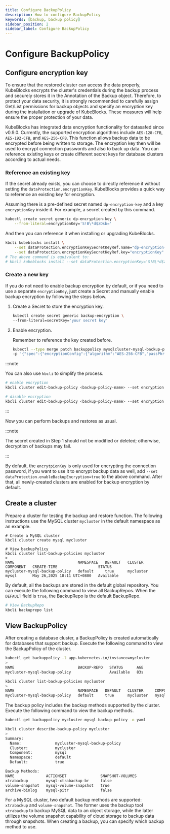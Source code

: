 ```yaml
---
title: Configure BackupPolicy
description: How to configure BackupPolicy
keywords: [backup, backup policy]
sidebar_position: 2
sidebar_label: Configure BackupPolicy
---
```



# Configure BackupPolicy

## Configure encryption key

To ensure that the restored cluster can access the data properly, KubeBlocks encrypts the cluster's credentials during the backup process and securely stores it in the Annotation of the Backup object. Therefore, to protect your data security, it is strongly recommended to carefully assign Get/List permissions for backup objects and specify an encryption key during the installation or upgrade of KubeBlocks. These measures will help ensure the proper protection of your data.

KubeBlocks has integrated data encryption functionality for datasafed since v0.9.0. Currently, the supported encryption algorithms include `AES-128-CFB`, `AES-192-CFB`, and `AES-256-CFB`. This function allows backup data to be encrypted before being written to storage. The encryption key then will be used to encrypt connection passwords and also to back up data. You can reference existing keys or create different secret keys for database clusters according to actual needs.

### Reference an existing key

If the secret already exists, you can choose to directly reference it without setting the `dataProtection.encryptionKey`. KubeBlocks provides a quick way to reference an existing key for encryption.

Assuming there is a pre-defined secret named `dp-encryption-key` and a key `encryptionKey` inside it. For example, a secret created by this command.

```bash
kubectl create secret generic dp-encryption-key \
    --from-literal=encryptionKey='S!B\*d$zDsb='
```

And then you can reference it when installing or upgrading KubeBlocks.

```bash
kbcli kubeblocks install \
    --set dataProtection.encryptionKeySecretKeyRef.name="dp-encryption-key" \
    --set dataProtection.encryptionKeySecretKeyRef.key="encryptionKey"
# The above command is equivalent to:
# kbcli kubeblocks install --set dataProtection.encryptionKey='S!B\*d$zDsb='
```

### Create a new key

If you do not need to enable backup encryption by default, or if you need to use a separate `encryptionKey`, just create a Secret and manually enable backup encryption by following the steps below.

1. Create a Secret to store the encryption key.

    ```bash
    kubectl create secret generic backup-encryption \
    --from-literal=secretKey='your secret key'
    ```

2. Enable encryption.

   Remember to reference the key created before.

    ```bash
    kubectl --type merge patch backuppolicy mysqlcluster-mysql-backup-policy \
    -p '{"spec":{"encryptionConfig":{"algorithm":"AES-256-CFB","passPhraseSecretKeyRef":{"name":"backup-encryption","key":"secretKey"}}}}'
    ```

:::note

You can also use `kbcli` to simplify the process.

```bash
# enable encryption
kbcli cluster edit-backup-policy <backup-policy-name> --set encryption.algorithm=AES-256-CFB --set encryption.passPhrase="SECRET!"

# disable encryption
kbcli cluster edit-backup-policy <backup-policy-name> --set encryption.disabled=true
```

:::

Now you can perform backups and restores as usual.

:::note

The secret created in Step 1 should not be modified or deleted; otherwise, decryption of backups may fail.

:::

By default, the `encrytpionKey` is only used for encrypting the connection password, if you want to use it to encrypt backup data as well, add `--set dataProtection.enableBackupEncryption=true` to the above command. After that, all newly-created clusters are enabled for backup encryption by default.

## Create a cluster

Prepare a cluster for testing the backup and restore function. The following instructions use the MySQL cluster `mycluster` in the default namespace as an example.

```shell
# Create a MySQL cluster
kbcli cluster create mysql mycluster

# View backupPolicy
kbcli cluster list-backup-policies mycluster
>
NAME                            NAMESPACE   DEFAULT   CLUSTER     COMPONENT   CREATE-TIME                  STATUS
mycluster-mysql-backup-policy   default     true      mycluster   mysql       May 26,2025 18:11 UTC+0800   Available
```

By default, all the backups are stored in the default global repository. You can execute the following command to view all BackupRepos. When the `DEFAULT` field is `true`, the BackupRepo is the default BackupRepo.

```bash
# View BackupRepo
kbcli backuprepo list
```

## View BackupPolicy

After creating a database cluster, a BackupPolicy is created automatically for databases that support backup. Execute the following command to view the BackupPolicy of the cluster.

<Tabs>

<TabItem value="kubectl" label="kubectl" default>

```bash
kubectl get backuppolicy -l app.kubernetes.io/instance=mycluster
>
NAME                            BACKUP-REPO   STATUS      AGE
mycluster-mysql-backup-policy                 Available   83s
```

</TabItem>

<TabItem value="kbcli" label="kbcli">

```bash
kbcli cluster list-backup-policies mycluster
>
NAME                            NAMESPACE   DEFAULT   CLUSTER     COMPONENT   CREATE-TIME                  STATUS
mycluster-mysql-backup-policy   default     true      mycluster   mysql       May 26,2025 18:11 UTC+0800   Available
```

</TabItem>

</Tabs>

The backup policy includes the backup methods supported by the cluster. Execute the following command to view the backup methods.

<Tabs>

<TabItem value="kubectl" label="kubectl" default>

```bash
kubectl get backuppolicy mycluster-mysql-backup-policy -o yaml
```

</TabItem>

<TabItem value="kbcli" label="kbcli">

```bash
kbcli cluster describe-backup-policy mycluster
>
Summary:
  Name:               mycluster-mysql-backup-policy
  Cluster:            mycluster
  Component:          mysql
  Namespace:          default
  Default:            true

Backup Methods:
NAME              ACTIONSET               SNAPSHOT-VOLUMES
xtrabackup        mysql-xtrabackup-br     false
volume-snapshot   mysql-volume-snapshot   true
archive-binlog    mysql-pitr              false
```

</TabItem>

</Tabs>

For a MySQL cluster, two default backup methods are supported: `xtrabackup` and `volume-snapshot`. The former uses the backup tool `xtrabackup` to backup MySQL data to an object storage, while the latter utilizes the volume snapshot capability of cloud storage to backup data through snapshots. When creating a backup, you can specify which backup method to use.
